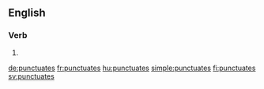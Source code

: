 ==English==

===Verb===
{{head|en}}

# {{en-third-person singular of|punctuate}}

[[de:punctuates]]
[[fr:punctuates]]
[[hu:punctuates]]
[[simple:punctuates]]
[[fi:punctuates]]
[[sv:punctuates]]